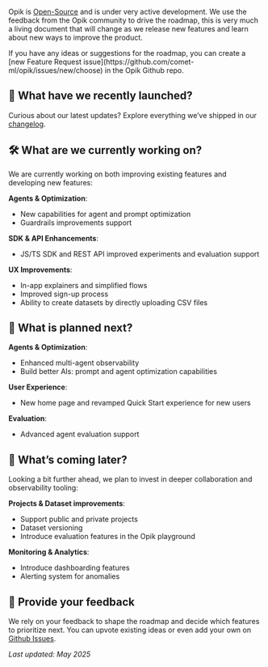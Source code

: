 Opik is [Open-Source](https://github.com/comet-ml/opik) and is under very active development. We use the feedback from the Opik community to drive the roadmap, this is very much a living document that will change as we release new features and learn about new ways to improve the product.

<Tip>
If you have any ideas or suggestions for the roadmap, you can create a [new Feature Request issue](https://github.com/comet-ml/opik/issues/new/choose) in the Opik Github repo.
</Tip>

## 🚀 What have we recently launched? 
Curious about our latest updates? Explore everything we’ve shipped in our [changelog](/docs/opik/changelog).

## 🛠️ What are we currently working on?
We are currently working on both improving existing features and developing new features:

**Agents & Optimization**:
  - New capabilities for agent and prompt optimization
  - Guardrails improvements support

**SDK & API Enhancements**:
  - JS/TS SDK and REST API improved experiments and evaluation support

**UX Improvements**:
  - In-app explainers and simplified flows
  - Improved sign-up process
  - Ability to create datasets by directly uploading CSV files


## 🧭 What is planned next?


**Agents & Optimization**:
  - Enhanced multi-agent observability
  - Build better AIs: prompt and agent optimization capabilities

**User Experience**:
  - New home page and revamped Quick Start experience for new users

**Evaluation**:
  - Advanced agent evaluation support


## 🔭 What’s coming later?

Looking a bit further ahead, we plan to invest in deeper collaboration and observability tooling:

**Projects & Dataset improvements**:
  - Support public and private projects
  - Dataset versioning
  - Introduce evaluation features in the Opik playground


**Monitoring & Analytics**:
  - Introduce dashboarding features
  - Alerting system for anomalies


## 💬 Provide your feedback

We rely on your feedback to shape the roadmap and decide which features to prioritize next. You can upvote existing ideas or even
add your own on [Github Issues](https://github.com/comet-ml/opik/issues/).

*Last updated: May 2025*